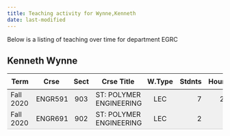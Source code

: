 ```yaml
---
title: Teaching activity for Wynne,Kenneth
date: last-modified
---
```


Below is a listing of teaching over time for department EGRC


## Kenneth Wynne

<style type="text/css">
#T_26e23 table {
  width: 100%;
  border-collapse: collapse;
}
#T_26e23 th {
  text-align: center;
  padding: 8px;
}
#T_26e23 td:nth-child(1) {
  padding-right: 10px;
  text-align: left;
}
#T_26e23 td:nth-child(2) {
  padding-right: 5px;
  text-align: left;
}
#T_26e23  td:nth-child(4) {
  padding-right: 5px;
  text-align: left;
}
#T_26e23 td:nth-child(3) {
  text-align: center;
}
#T_26e23  td:nth-child(5) {
  text-align: center;
}
#T_26e23 td:nth-child(6) {
  text-align: right;
}
#T_26e23  td:nth-child(7) {
  text-align: right;
}
#T_26e23_row0_col0, #T_26e23_row0_col1, #T_26e23_row0_col2, #T_26e23_row0_col3, #T_26e23_row0_col4, #T_26e23_row0_col5, #T_26e23_row0_col6 {
  background-color: #f0f0f0;
  border-bottom: none;
}
#T_26e23_row1_col0, #T_26e23_row1_col1, #T_26e23_row1_col2, #T_26e23_row1_col3, #T_26e23_row1_col4, #T_26e23_row1_col5, #T_26e23_row1_col6 {
  background-color: #f0f0f0;
  border-bottom: 1px solid #ccc;
}
</style>
<table id="T_26e23">
  <thead>
    <tr>
      <th id="T_26e23_level0_col0" class="col_heading level0 col0" >Term</th>
      <th id="T_26e23_level0_col1" class="col_heading level0 col1" >Crse</th>
      <th id="T_26e23_level0_col2" class="col_heading level0 col2" >Sect</th>
      <th id="T_26e23_level0_col3" class="col_heading level0 col3" >Crse Title</th>
      <th id="T_26e23_level0_col4" class="col_heading level0 col4" >W.Type</th>
      <th id="T_26e23_level0_col5" class="col_heading level0 col5" >Stdnts</th>
      <th id="T_26e23_level0_col6" class="col_heading level0 col6" >Hours</th>
    </tr>
  </thead>
  <tbody>
    <tr>
      <td id="T_26e23_row0_col0" class="data row0 col0" >Fall 2020</td>
      <td id="T_26e23_row0_col1" class="data row0 col1" >ENGR591</td>
      <td id="T_26e23_row0_col2" class="data row0 col2" >903</td>
      <td id="T_26e23_row0_col3" class="data row0 col3" >ST: POLYMER ENGINEERING</td>
      <td id="T_26e23_row0_col4" class="data row0 col4" >LEC</td>
      <td id="T_26e23_row0_col5" class="data row0 col5" >7</td>
      <td id="T_26e23_row0_col6" class="data row0 col6" >21</td>
    </tr>
    <tr>
      <td id="T_26e23_row1_col0" class="data row1 col0" >Fall 2020</td>
      <td id="T_26e23_row1_col1" class="data row1 col1" >ENGR691</td>
      <td id="T_26e23_row1_col2" class="data row1 col2" >902</td>
      <td id="T_26e23_row1_col3" class="data row1 col3" >ST: POLYMER ENGINEERING</td>
      <td id="T_26e23_row1_col4" class="data row1 col4" >LEC</td>
      <td id="T_26e23_row1_col5" class="data row1 col5" >2</td>
      <td id="T_26e23_row1_col6" class="data row1 col6" >6</td>
    </tr>
  </tbody>
</table>


